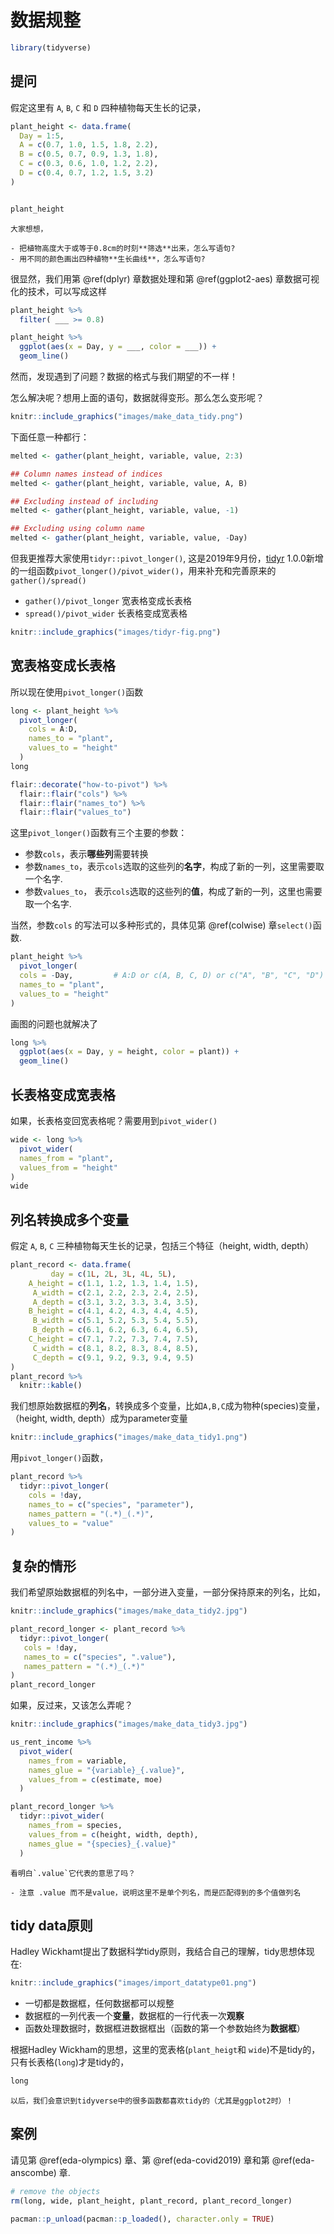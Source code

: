 # 数据规整 {#tidyr}


```r
library(tidyverse)
```


## 提问

假定这里有 `A`, `B`, `C` 和 `D` 四种植物每天生长的记录，

```r
plant_height <- data.frame(
  Day = 1:5,
  A = c(0.7, 1.0, 1.5, 1.8, 2.2),
  B = c(0.5, 0.7, 0.9, 1.3, 1.8),
  C = c(0.3, 0.6, 1.0, 1.2, 2.2),
  D = c(0.4, 0.7, 1.2, 1.5, 3.2)
)


plant_height
```


```block
大家想想，

- 把植物高度大于或等于0.8cm的时刻**筛选**出来，怎么写语句?
- 用不同的颜色画出四种植物**生长曲线**，怎么写语句?
```

很显然，我们用第 \@ref(dplyr) 章数据处理和第 \@ref(ggplot2-aes) 章数据可视化的技术，可以写成这样
```r
plant_height %>% 
  filter( ___ >= 0.8)
```


```r
plant_height %>% 
  ggplot(aes(x = Day, y = ___, color = ___)) +
  geom_line()
```

然而，发现遇到了问题？数据的格式与我们期望的不一样！


怎么解决呢？想用上面的语句，数据就得变形。那么怎么变形呢？ 

```r
knitr::include_graphics("images/make_data_tidy.png")
```

下面任意一种都行：
```r
melted <- gather(plant_height, variable, value, 2:3)

## Column names instead of indices
melted <- gather(plant_height, variable, value, A, B)

## Excluding instead of including
melted <- gather(plant_height, variable, value, -1)

## Excluding using column name
melted <- gather(plant_height, variable, value, -Day)
```


但我更推荐大家使用`tidyr::pivot_longer()`, 这是2019年9月份，[tidyr](<https://tidyr.tidyverse.org/>) 1.0.0新增的一组函数`pivot_longer()/pivot_wider()`，用来补充和完善原来的`gather()/spread()` 



* `gather()/pivot_longer ` 宽表格变成长表格
* `spread()/pivot_wider`   长表格变成宽表格




```r
knitr::include_graphics("images/tidyr-fig.png")
```


## 宽表格变成长表格

所以现在使用`pivot_longer()`函数

```r
long <- plant_height %>%
  pivot_longer(
    cols = A:D,
    names_to = "plant",
    values_to = "height"
  )
long
```


```r
flair::decorate("how-to-pivot") %>% 
  flair::flair("cols") %>% 
  flair::flair("names_to") %>% 
  flair::flair("values_to") 
```



这里`pivot_longer()`函数有三个主要的参数：

- 参数`cols`，表示**哪些列**需要转换
- 参数`names_to`，表示`cols`选取的这些列的**名字**，构成了新的一列，这里需要取一个名字.
- 参数`values_to`， 表示`cols`选取的这些列的**值**，构成了新的一列，这里也需要取一个名字.



当然，参数`cols` 的写法可以多种形式的，具体见第 \@ref(colwise) 章`select()`函数.
```r
plant_height %>% 
  pivot_longer(
  cols = -Day,         # A:D or c(A, B, C, D) or c("A", "B", "C", "D")
  names_to = "plant",
  values_to = "height"
)

```



画图的问题也就解决了

```r
long %>% 
  ggplot(aes(x = Day, y = height, color = plant)) +
  geom_line()
```



## 长表格变成宽表格

如果，长表格变回宽表格呢？需要用到`pivot_wider()`

```r
wide <- long %>% 
  pivot_wider(
  names_from = "plant",
  values_from = "height"
)
wide
```




## 列名转换成多个变量

假定 `A`, `B`, `C` 三种植物每天生长的记录，包括三个特征（height, width, depth）

```r
plant_record <- data.frame(
         day = c(1L, 2L, 3L, 4L, 5L),
    A_height = c(1.1, 1.2, 1.3, 1.4, 1.5),
     A_width = c(2.1, 2.2, 2.3, 2.4, 2.5),
     A_depth = c(3.1, 3.2, 3.3, 3.4, 3.5),
    B_height = c(4.1, 4.2, 4.3, 4.4, 4.5),
     B_width = c(5.1, 5.2, 5.3, 5.4, 5.5),
     B_depth = c(6.1, 6.2, 6.3, 6.4, 6.5),
    C_height = c(7.1, 7.2, 7.3, 7.4, 7.5),
     C_width = c(8.1, 8.2, 8.3, 8.4, 8.5),
     C_depth = c(9.1, 9.2, 9.3, 9.4, 9.5)
)
plant_record %>% 
  knitr::kable()
```


我们想原始数据框的**列名**，转换成多个变量，比如`A,B,C`成为物种(species)变量，（height, width, depth）成为parameter变量

```r
knitr::include_graphics("images/make_data_tidy1.png")
```

用`pivot_longer()`函数，

```r
plant_record %>% 
  tidyr::pivot_longer(
    cols = !day,
    names_to = c("species", "parameter"),
    names_pattern = "(.*)_(.*)",
    values_to = "value"
)
```



## 复杂的情形

我们希望原始数据框的列名中，一部分进入变量，一部分保持原来的列名，比如，

```r
knitr::include_graphics("images/make_data_tidy2.jpg")
```




```r
plant_record_longer <- plant_record %>% 
  tidyr::pivot_longer(
   cols = !day,
   names_to = c("species", ".value"),
   names_pattern = "(.*)_(.*)"
)
plant_record_longer
```


如果，反过来，又该怎么弄呢？

```r
knitr::include_graphics("images/make_data_tidy3.jpg")
```



```r
us_rent_income %>%
  pivot_wider(
    names_from = variable,
    names_glue = "{variable}_{.value}",
    values_from = c(estimate, moe)
  )
```


```r
plant_record_longer %>% 
  tidyr::pivot_wider(
    names_from = species,
    values_from = c(height, width, depth),
    names_glue = "{species}_{.value}"
  )
```




```block
看明白`.value`它代表的意思了吗？

- 注意 .value 而不是value，说明这里不是单个列名，而是匹配得到的多个值做列名
```

 

##  tidy data原则

Hadley Wickhamt提出了数据科学tidy原则，我结合自己的理解，tidy思想体现在:

```r
knitr::include_graphics("images/import_datatype01.png")
```

- 一切都是数据框，任何数据都可以规整
- 数据框的一列代表一个**变量**，数据框的一行代表一次**观察**
- 函数处理数据时，数据框进数据框出（函数的第一个参数始终为**数据框**）


根据Hadley Wickham的思想，这里的宽表格(`plant_heigt`和 `wide`)不是tidy的，只有长表格(`long`)才是tidy的，

```r
long
```



```block
以后，我们会意识到tidyverse中的很多函数都喜欢tidy的（尤其是ggplot2时）！
```





## 案例

请见第 \@ref(eda-olympics) 章、第 \@ref(eda-covid2019) 章和第 \@ref(eda-anscombe) 章.




```r
# remove the objects
rm(long, wide, plant_height, plant_record, plant_record_longer)
```

```r
pacman::p_unload(pacman::p_loaded(), character.only = TRUE)
```
